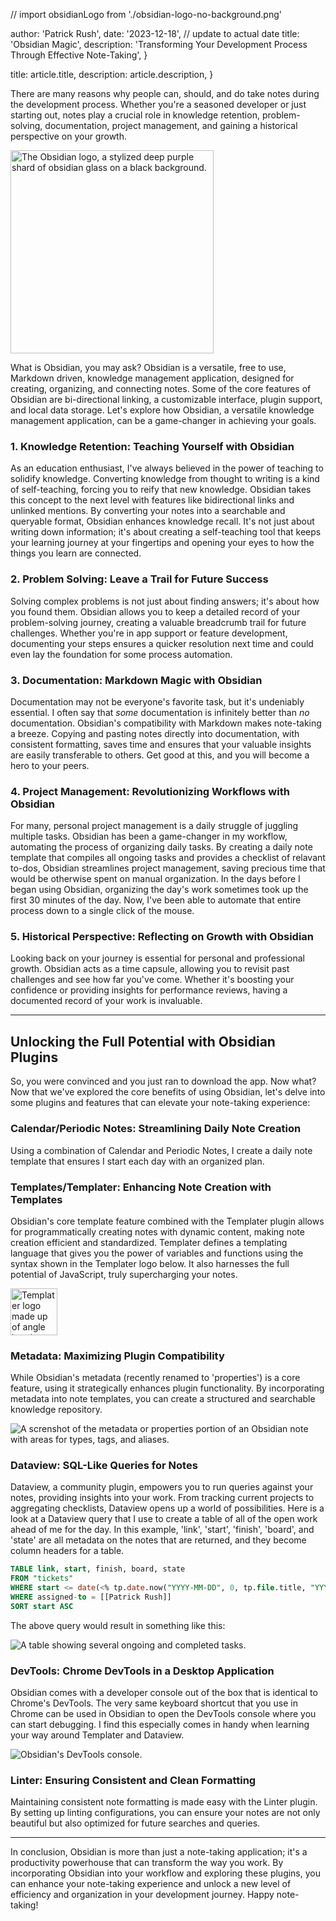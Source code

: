// import obsidianLogo from './obsidian-logo-no-background.png'

  author: 'Patrick Rush',
  date: '2023-12-18', // update to actual date
  title: 'Obsidian Magic',
  description:
    'Transforming Your Development Process Through Effective Note-Taking',
}

  title: article.title,
  description: article.description,
}


There are many reasons why people can, should, and do take notes during the development process. Whether you're a seasoned developer or just starting out, notes play a crucial role in knowledge retention, problem-solving, documentation, project management, and gaining a historical perspective on your growth.

<div className="flex justify-center">
    <a href="https://obsidian.md/"><Image height="325" src={obsidianLogo} alt="The Obsidian logo, a stylized deep purple shard of obsidian glass on a black background." /></a>
</div>

What is Obsidian, you may ask? Obsidian is a versatile, free to use, Markdown driven, knowledge management application, designed for creating, organizing, and connecting notes. Some of the core features of Obsidian are bi-directional linking, a customizable interface, plugin support, and local data storage. Let's explore how Obsidian, a versatile knowledge management application, can be a game-changer in achieving your goals.

### 1. Knowledge Retention: Teaching Yourself with Obsidian

As an education enthusiast, I've always believed in the power of teaching to solidify knowledge. Converting knowledge from thought to writing is a kind of self-teaching, forcing you to reify that new knowledge. Obsidian takes this concept to the next level with features like bidirectional links and unlinked mentions. By converting your notes into a searchable and queryable format, Obsidian enhances knowledge recall. It's not just about writing down information; it's about creating a self-teaching tool that keeps your learning journey at your fingertips and opening your eyes to how the things you learn are connected.

### 2. Problem Solving: Leave a Trail for Future Success

Solving complex problems is not just about finding answers; it's about how you found them. Obsidian allows you to keep a detailed record of your problem-solving journey, creating a valuable breadcrumb trail for future challenges. Whether you're in app support or feature development, documenting your steps ensures a quicker resolution next time and could even lay the foundation for some process automation.

### 3. Documentation: Markdown Magic with Obsidian

Documentation may not be everyone's favorite task, but it's undeniably essential. I often say that _some_ documentation is infinitely better than _no_ documentation. Obsidian's compatibility with Markdown makes note-taking a breeze. Copying and pasting notes directly into documentation, with consistent formatting, saves time and ensures that your valuable insights are easily transferable to others. Get good at this, and you will become a hero to your peers.

### 4. Project Management: Revolutionizing Workflows with Obsidian

For many, personal project management is a daily struggle of juggling multiple tasks. Obsidian has been a game-changer in my workflow, automating the process of organizing daily tasks. By creating a daily note template that compiles all ongoing tasks and provides a checklist of relavant to-dos, Obsidian streamlines project management, saving precious time that would be otherwise spent on manual organization. In the days before I began using Obsidian, organizing the day's work sometimes took up the first 30 minutes of the day. Now, I've been able to automate that entire process down to a single click of the mouse.

### 5. Historical Perspective: Reflecting on Growth with Obsidian

Looking back on your journey is essential for personal and professional growth. Obsidian acts as a time capsule, allowing you to revisit past challenges and see how far you've come. Whether it's boosting your confidence or providing insights for performance reviews, having a documented record of your work is invaluable.

---

## Unlocking the Full Potential with Obsidian Plugins

So, you were convinced and you just ran to download the app. Now what? Now that we've explored the core benefits of using Obsidian, let's delve into some plugins and features that can elevate your note-taking experience:

### Calendar/Periodic Notes: Streamlining Daily Note Creation

Using a combination of Calendar and Periodic Notes, I create a daily note template that ensures I start each day with an organized plan.

### Templates/Templater: Enhancing Note Creation with Templates

Obsidian's core template feature combined with the Templater plugin allows for programmatically creating notes with dynamic content, making note creation efficient and standardized. Templater defines a templating language that gives you the power of variables and functions using the syntax shown in the Templater logo below. It also harnesses the full potential of JavaScript, truly supercharging your notes.

<div className="flex justify-center">
    <a href="https://github.com/SilentVoid13/Templater"><Image height="75" src={templaterLogo} alt="Templater logo made up of angle brackets and percent symbols surrounding the word 'Templater'." /></a>
</div>


### Metadata: Maximizing Plugin Compatibility

While Obsidian's metadata (recently renamed to 'properties') is a core feature, using it strategically enhances plugin functionality. By incorporating metadata into note templates, you can create a structured and searchable knowledge repository.

<Image src={metadataImage} alt="A screnshot of the metadata or properties portion of an Obsidian note with areas for types, tags, and aliases." />

### Dataview: SQL-Like Queries for Notes

Dataview, a community plugin, empowers you to run queries against your notes, providing insights into your work. From tracking current projects to aggregating checklists, Dataview opens up a world of possibilities. Here is a look at a Dataview query that I use to create a table of all of the open work ahead of me for the day. In this example, 'link', 'start', 'finish', 'board', and 'state' are all metadata on the notes that are returned, and they become column headers for a table.

```sql
TABLE link, start, finish, board, state
FROM "tickets"
WHERE start <= date(<% tp.date.now("YYYY-MM-DD", 0, tp.file.title, "YYYY-MM-DD") %>) AND finish >= date(<% tp.date.now("YYYY-MM-DD", 0, tp.file.title, "YYYY-MM-DD") %>) OR !finish
WHERE assigned-to = [[Patrick Rush]]
SORT start ASC
```

The above query would result in something like this:

<Image src={dataviewTable} alt="A table showing several ongoing and completed tasks." />

### DevTools: Chrome DevTools in a Desktop Application

Obsidian comes with a developer console out of the box that is identical to Chrome's DevTools. The very same keyboard shortcut that you use in Chrome can be used in Obsidian to open the DevTools console where you can start debugging. I find this especially comes in handy when learning your way around Templater and Dataview.

<Image src={devtools} alt="Obsidian's DevTools console." />

### Linter: Ensuring Consistent and Clean Formatting

Maintaining consistent note formatting is made easy with the Linter plugin. By setting up linting configurations, you can ensure your notes are not only beautiful but also optimized for future searches and queries.

---

In conclusion, Obsidian is more than just a note-taking application; it's a productivity powerhouse that can transform the way you work. By incorporating Obsidian into your workflow and exploring these plugins, you can enhance your note-taking experience and unlock a new level of efficiency and organization in your development journey. Happy note-taking!